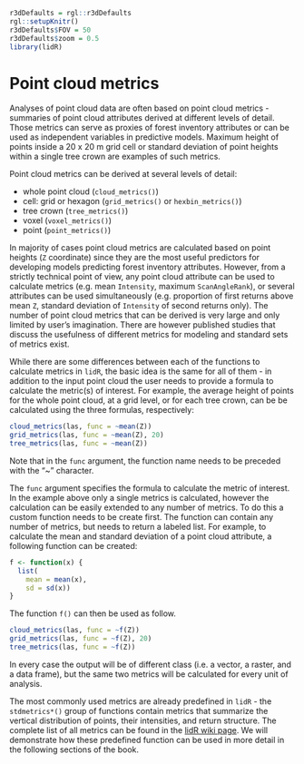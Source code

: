 ```r
r3dDefaults = rgl::r3dDefaults
rgl::setupKnitr()
r3dDefaults$FOV = 50
r3dDefaults$zoom = 0.5
library(lidR)
```


# Point cloud metrics {#metrics}



Analyses of point cloud data are often based on point cloud metrics - summaries of point cloud attributes derived at different levels of detail. Those metrics can serve as proxies of forest inventory attributes or can be used as independent variables in predictive models. Maximum height of points inside a 20 x 20 m grid cell or standard deviation of point heights within a single tree crown are examples of such metrics. 

Point cloud metrics can be derived at several levels of detail:

- whole point cloud (`cloud_metrics()`)
- cell: grid or hexagon (`grid_metrics()` or `hexbin_metrics()`)
- tree crown (`tree_metrics()`)
- voxel (`voxel_metrics()`)
- point (`point_metrics()`)

 
In majority of cases point cloud metrics are calculated based on point heights (`Z` coordinate) since they are the most useful predictors for developing models predicting forest inventory attributes. However, from a strictly technical point of view, any point cloud attribute can be used to calculate metrics (e.g. mean `Intensity`, maximum `ScanAngleRank`), or several attributes can be used simultaneously (e.g. proportion of first returns above mean `Z`, standard deviation of `Intensity` of second returns only). The number of point cloud metrics that can be derived is very large and only limited by user's imagination. There are however published studies that discuss the usefulness of different metrics for modeling and standard sets of metrics exist.


While there are some differences between each of the functions to calculate metrics in `lidR`, the basic idea is the same for all of them - in addition to the input point cloud the user needs to provide a formula to calculate the metric(s) of interest. For example, the average height of points for the whole point cloud, at a grid level, or for each tree crown, can be be calculated using the three formulas, respectively:

```r
cloud_metrics(las, func = ~mean(Z))
grid_metrics(las, func = ~mean(Z), 20)
tree_metrics(las, func = ~mean(Z))
```

Note that in the `func` argument, the function name needs to be preceded with the "~" character.

The `func` argument specifies the formula to calculate the metric of interest. In the example above only a single metrics is calculated, however the calculation can be easily extended to any number of metrics. To do this a custom function needs to be create first. The function can contain any number of metrics, but needs to return a labeled list. For example, to calculate the mean and standard deviation of a point cloud attribute, a following function can be created:

```r
f <- function(x) {
  list(
    mean = mean(x), 
    sd = sd(x))
}
```

The function `f()` can then be used as follow.

```r
cloud_metrics(las, func = ~f(Z))
grid_metrics(las, func = ~f(Z), 20)
tree_metrics(las, func = ~f(Z))
```

In every case the output will be of different class (i.e. a vector, a raster, and a data frame), but the same two metrics will be calculated for every unit of analysis.

The most commonly used metrics are already predefined in `lidR` - the `stdmetrics*()` group of functions contain metrics that summarize the vertical distribution of points, their intensities, and return structure. The complete list of all metrics can be found in the [lidR wiki page]( https://github.com/Jean-Romain/lidR/wiki/stdmetrics). We will demonstrate how these predefined function can be used in more detail in the following sections of the book.










